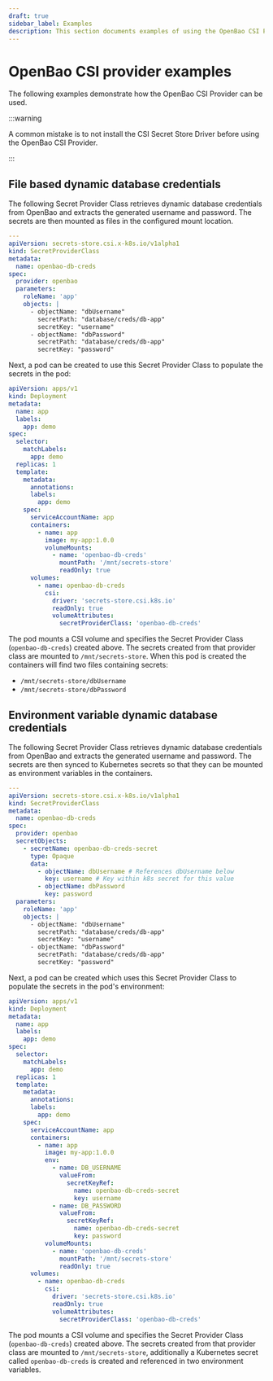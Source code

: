 ```yaml
---
draft: true
sidebar_label: Examples
description: This section documents examples of using the OpenBao CSI Provider.
---
```


# OpenBao CSI provider examples

The following examples demonstrate how the OpenBao CSI Provider can be used.

:::warning

A common mistake is to not install the CSI Secret Store Driver before using the OpenBao CSI Provider.

:::

## File based dynamic database credentials

The following Secret Provider Class retrieves dynamic database credentials from OpenBao and
extracts the generated username and password. The secrets are then mounted as files in the
configured mount location.

```yaml
---
apiVersion: secrets-store.csi.x-k8s.io/v1alpha1
kind: SecretProviderClass
metadata:
  name: openbao-db-creds
spec:
  provider: openbao
  parameters:
    roleName: 'app'
    objects: |
      - objectName: "dbUsername"
        secretPath: "database/creds/db-app"
        secretKey: "username"
      - objectName: "dbPassword"
        secretPath: "database/creds/db-app"
        secretKey: "password"
```

Next, a pod can be created to use this Secret Provider Class to populate the secrets in the pod:

```yaml
apiVersion: apps/v1
kind: Deployment
metadata:
  name: app
  labels:
    app: demo
spec:
  selector:
    matchLabels:
      app: demo
  replicas: 1
  template:
    metadata:
      annotations:
      labels:
        app: demo
    spec:
      serviceAccountName: app
      containers:
        - name: app
          image: my-app:1.0.0
          volumeMounts:
            - name: 'openbao-db-creds'
              mountPath: '/mnt/secrets-store'
              readOnly: true
      volumes:
        - name: openbao-db-creds
          csi:
            driver: 'secrets-store.csi.k8s.io'
            readOnly: true
            volumeAttributes:
              secretProviderClass: 'openbao-db-creds'
```

The pod mounts a CSI volume and specifies the Secret Provider Class (`openbao-db-creds`) created above.
The secrets created from that provider class are mounted to `/mnt/secrets-store`. When this pod is
created the containers will find two files containing secrets:

- `/mnt/secrets-store/dbUsername`
- `/mnt/secrets-store/dbPassword`

## Environment variable dynamic database credentials

The following Secret Provider Class retrieves dynamic database credentials from OpenBao and
extracts the generated username and password. The secrets are then synced to Kubernetes secrets
so that they can be mounted as environment variables in the containers.

```yaml
---
apiVersion: secrets-store.csi.x-k8s.io/v1alpha1
kind: SecretProviderClass
metadata:
  name: openbao-db-creds
spec:
  provider: openbao
  secretObjects:
    - secretName: openbao-db-creds-secret
      type: Opaque
      data:
        - objectName: dbUsername # References dbUsername below
          key: username # Key within k8s secret for this value
        - objectName: dbPassword
          key: password
  parameters:
    roleName: 'app'
    objects: |
      - objectName: "dbUsername"
        secretPath: "database/creds/db-app"
        secretKey: "username"
      - objectName: "dbPassword"
        secretPath: "database/creds/db-app"
        secretKey: "password"
```

Next, a pod can be created which uses this Secret Provider Class to populate the secrets in the pod's environment:

```yaml
apiVersion: apps/v1
kind: Deployment
metadata:
  name: app
  labels:
    app: demo
spec:
  selector:
    matchLabels:
      app: demo
  replicas: 1
  template:
    metadata:
      annotations:
      labels:
        app: demo
    spec:
      serviceAccountName: app
      containers:
        - name: app
          image: my-app:1.0.0
          env:
            - name: DB_USERNAME
              valueFrom:
                secretKeyRef:
                  name: openbao-db-creds-secret
                  key: username
            - name: DB_PASSWORD
              valueFrom:
                secretKeyRef:
                  name: openbao-db-creds-secret
                  key: password
          volumeMounts:
            - name: 'openbao-db-creds'
              mountPath: '/mnt/secrets-store'
              readOnly: true
      volumes:
        - name: openbao-db-creds
          csi:
            driver: 'secrets-store.csi.k8s.io'
            readOnly: true
            volumeAttributes:
              secretProviderClass: 'openbao-db-creds'
```

The pod mounts a CSI volume and specifies the Secret Provider Class (`openbao-db-creds`) created above.
The secrets created from that provider class are mounted to `/mnt/secrets-store`, additionally a Kubernetes
secret called `openbao-db-creds` is created and referenced in two environment variables.
